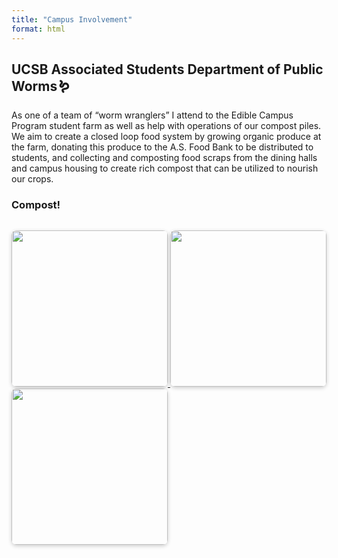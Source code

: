 ```yaml
---
title: "Campus Involvement"
format: html
---
```


## UCSB Associated Students Department of Public Worms🪱

As one of a team of "worm wranglers" I attend to the Edible Campus Program student farm as well as help with operations of our compost piles. We aim to create a closed loop food system by growing organic produce at the farm, donating this produce to the A.S. Food Bank to be distributed to students, and collecting and composting food scraps from the dining halls and campus housing to create rich compost that can be utilized to nourish our crops. 

### Compost!

<link rel="stylesheet" href="https://unpkg.com/photoswipe@5/dist/photoswipe.css" />
<script type="module">
  import PhotoSwipeLightbox from 'https://unpkg.com/photoswipe@5/dist/photoswipe-lightbox.esm.min.js';
  import PhotoSwipeCaptionPlugin from 'https://unpkg.com/photoswipe@5/dist/photoswipe-caption-plugin.esm.min.js';

  const lightbox = new PhotoSwipeLightbox({
    gallery: '#gallery',
    children: 'a',
    pswpModule: () => import('https://unpkg.com/photoswipe@5/dist/photoswipe.esm.min.js'),
    plugins: [PhotoSwipeCaptionPlugin],
    captionPlugin: {
      type: 'auto', // show caption if `data-caption` is present
    }
  });

  lightbox.init();
</script>

<div class="gallery" id="gallery">
  <a href="/images/compost1.jpeg"
     data-pswp-width="600"
     data-pswp-height="800"
     data-caption="Active compost pile"
     target="_blank">
    <img src="/images/compost1.jpeg" width="250" />
  </a>
  <a href="/images/wormbin.jpeg"
     data-pswp-width="600"
     data-pswp-height="800"
     data-caption="Worm bin compost"
     target="_blank">
    <img src="/images/wormbin.jpeg" width="250" />
  </a>
   <a href="/images/diningcommons1.jpeg"
     data-pswp-width="600"
     data-pswp-height="800"
     data-caption="Food scraps from dining hall"
     target="_blank">
    <img src="/images/diningcommons1.jpeg" width="250" />
  </a>
</div>

<script type="module">
  import PhotoSwipeLightbox from 'https://unpkg.com/photoswipe@5/dist/photoswipe-lightbox.esm.min.js';
  const lightbox = new PhotoSwipeLightbox({
    gallery: '#gallery',
    children: 'a',
    pswpModule: () => import('https://unpkg.com/photoswipe@5/dist/photoswipe.esm.min.js')
  });
  lightbox.init();
</script>

<style>
.gallery {
  display: flex;
  flex-wrap: wrap;
  gap: 1rem;
  justify-content: center;
}
.gallery img {
  border-radius: 8px;
  box-shadow: 0 2px 6px rgba(0,0,0,0.2);
}
</style>